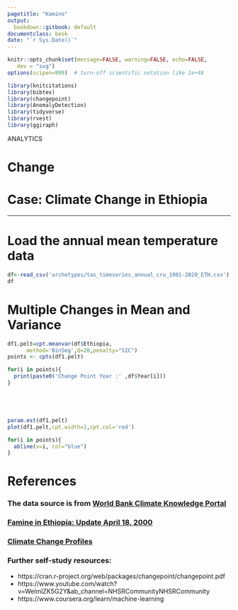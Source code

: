 ```yaml
---
pagetitle: "Kamino"
output:
  bookdown::gitbook: default
documentclass: book
date: "`r Sys.Date()`"
---
```



```r

knitr::opts_chunk$set(message=FALSE, warning=FALSE, echo=FALSE,
   dev = "svg")
options(scipen=999)  # turn-off scientific notation like 1e+48

library(knitcitations)
library(bibtex)
library(changepoint)
library(AnomalyDetection)
library(tidyverse)
library(rvest)
library(ggiraph)

```

ANALYTICS 

# Change
# Case: Climate Change in Ethiopia


***

# Load the annual mean temperature data
```r


df<-read_csv('archetypes/tas_timeseries_annual_cru_1901-2020_ETH.csv')
df
```



# Multiple Changes in Mean and Variance

```r


df1.pelt=cpt.meanvar(df$Ethiopia,
      method='BinSeg',Q=20,penalty="SIC")
points <- cpts(df1.pelt)

for(i in points){
  print(paste0('Change Point Year :' ,df$Year[i]))
}





param.est(df1.pelt)
plot(df1.pelt,cpt.width=1,cpt.col='red')

for(i in points){
  abline(v=i, col="blue")
}


```



# References
### The data source is from [World Bank Climate Knowledge Portal](https://climateknowledgeportal.worldbank.org/download-data)
### [Famine in Ethiopia: Update April 18, 2000](https://reliefweb.int/report/eritrea/famine-ethiopia-update-april-18-2000)
### [Climate Change Profiles](https://www.government.nl/documents/publications/2019/02/05/climate-change-profiles)

### Further self-study resources:

* https://cran.r-project.org/web/packages/changepoint/changepoint.pdf
* https://www.youtube.com/watch?v=WelmlZK5G2Y&ab_channel=NHSRCommunityNHSRCommunity
* https://www.coursera.org/learn/machine-learning


